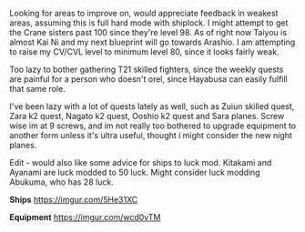 Looking for areas to improve on, would appreciate feedback in weakest areas, assuming this is full hard mode with shiplock. 
I might attempt to get the Crane sisters past 100 since they're level 98. As of right now Taiyou is almost Kai Ni and my next blueprint will go towards Arashio. I am attempting to raise my CV/CVL level to minimum level 80, since it looks fairly weak. 

Too lazy to bother gathering T21 skilled fighters, since the weekly quests are painful for a person who doesn't orel, since Hayabusa can easily fulfill that same role. 

I've been lazy with a lot of quests lately as well, such as Zuiun skilled quest, Zara k2 quest, Nagato k2 quest, Ooshio k2 quest and Sara planes. Screw wise im at 9 screws, and im not really too bothered to upgrade equipment to another form unless it's ultra useful, thought i might consider the new night planes. 

Edit - would also like some advice for ships to luck mod. Kitakami and Ayanami are luck modded to 50 luck. Might consider luck modding Abukuma, who has 28 luck.

'''Ships''' https://imgur.com/5He31XC

'''Equipment''' https://imgur.com/wcd0vTM<ac_metadata title="Strengthening my fleet"> </ac_metadata>